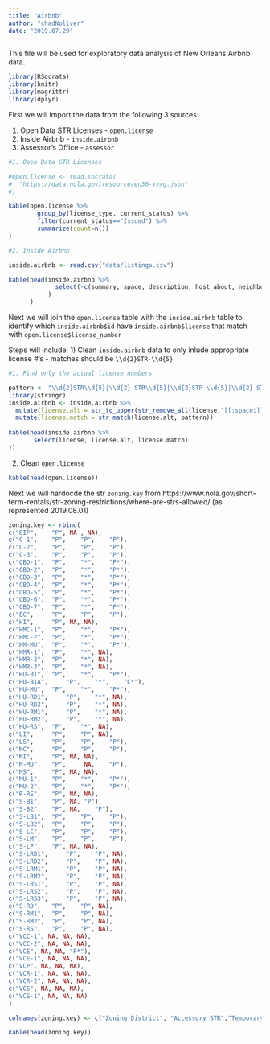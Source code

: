 ---
title: "Airbnb"
author: "chadNoliver"
date: "2019.07.29"
---


This file will be used for exploratory data analysis of New Orleans Airbnb data.


```{r, load dependencies, warning=FALSE, comment=FALSE, message=FALSE}
library(RSocrata)
library(knitr)
library(magrittr)
library(dplyr)
```

First we will import the data from the following 3 sources:
  
  1) Open Data STR Licenses - ```open.license```
  2) Inside Airbnb - ```inside.airbnb```
  3) Assessor's Office - ```assessor```

```{r, load data, warning=FALSE, comment=FALSE, message=FALSE}

#1. Open Data STR Licenses

#open.license <- read.socrata(
#  "https://data.nola.gov/resource/en36-xvxg.json"
#)

kable(open.license %>% 
        group_by(license_type, current_status) %>% 
        filter(current_status=="Issued") %>% 
        summarize(count=n())
)

#2. Inside Airbnb

inside.airbnb <- read.csv("data/listings.csv")

kable(head(inside.airbnb %>% 
             select(-c(summary, space, description, host_about, neighborhood_overview, transit:house_rules))
           )
      )
```


Next we will join the ```open.license``` table with the ```inside.airbnb``` table to identify which ```inside.airbnb$id``` have ```inside.airbnb$license``` that match with ```open.license$license_number```

Steps will include:
  1) Clean ```inside.airbnb``` data to only inlude appropriate license #'s
   - matches should be ```\\d{2}STR-\\d{5}```

```{r, warning=FALSE, comment=FALSE, message=FALSE}

#1. Find only the actual license numbers

pattern <- "\\d{2}STR\\d{5}|\\d{2}-STR\\d{5}|\\d{2}STR-\\d{5}|\\d{2}-STR-\\d{5}"
library(stringr)
inside.airbnb <- inside.airbnb %>%
  mutate(license.alt = str_to_upper(str_remove_all(license,"[[:space:]]"))) %>%
  mutate(license.match = str_match(license.alt, pattern))
           
kable(head(inside.airbnb %>% 
       select(license, license.alt, license.match)
))
```

 2) Clean ```open.license```

```{r, warning=FALSE, comment=FALSE, message=FALSE}
kable(head(open.license))
```
 
 
Next we will hardocde the str ```zoning.key``` from  https://www.nola.gov/short-term-rentals/str-zoning-restrictions/where-are-strs-allowed/ (as represented 2019.08.01)


```{r, warning=FALSE, comment=FALSE, message=FALSE}

zoning.key <- rbind(
c("BIP", 	"P", NA , NA), 	  	 
c("C-1", 	"P", 	"P", 	"P"),
c("C-2", 	"P", 	"P", 	"P"),
c("C-3", 	"P", 	"P", 	"P"),
c("CBD-1", 	"P", 	"*", 	"P*"),
c("CBD-2", 	"P", 	"*", 	"P*"),
c("CBD-3", 	"P", 	"*", 	"P*"),
c("CBD-4", 	"P", 	"*", 	"P*"),
c("CBD-5", 	"P", 	"*", 	"P*"),
c("CBD-6", 	"P", 	"*", 	"P*"),
c("CBD-7", 	"P", 	"*", 	"P*"),
c("EC", 	"P", 	"P", 	"P"),
c("HI", 	"P", NA, NA),
c("HMC-1", 	"P", 	"*", 	"P*"),
c("HMC-2", 	"P", 	"*", 	"P*"),
c("HM-MU", 	"P", 	"*", 	"P*"),
c("HMR-1", 	"P", 	"*", NA), 	 
c("HMR-2", 	"P", 	"*", NA), 	 
c("HMR-3", 	"P", 	"*", NA), 	 
c("HU-B1", 	"P", 	"*", 	"P*"),
c("HU-B1A", 	"P", 	"*", 	"C*"),
c("HU-MU", 	"P", 	"*", 	"P*"),
c("HU-RD1", 	"P", 	"*", NA), 	 
c("HU-RD2", 	"P", 	"*", NA), 	 
c("HU-RM1", 	"P", 	"*", NA), 	 
c("HU-RM2", 	"P", 	"*", NA), 	 
c("HU-RS", 	"P", 	"*", NA), 	 
c("LI", 	"P", 	"P", NA), 	 
c("LS", 	"P", 	"P", 	"P"),
c("MC", 	"P", 	"P", 	"P"),
c("MI", 	"P", NA, NA), 	  	 
c("M-MU", 	"P", 	 NA, 	"P"),
c("MS", 	"P", NA, NA), 	  	 
c("MU-1", 	"P", 	"*", 	"P*"),
c("MU-2", 	"P", 	"*", 	"P*"),
c("R-RE", 	"P", NA, NA), 	  	 
c("S-B1", 	"P", NA, "P"),
c("S-B2", 	"P", NA,	"P"),
c("S-LB1", 	"P", 	"P", 	"P"),
c("S-LB2", 	"P", 	"P", 	"P"),
c("S-LC", 	"P", 	"P", 	"P"),
c("S-LM", 	"P", 	"P", 	"P"),
c("S-LP", 	"P", NA, NA), 	  	 
c("S-LRD1", 	"P", 	"P", NA), 	 
c("S-LRD2", 	"P", 	"P", NA), 	 
c("S-LRM1", 	"P", 	"P", NA), 	 
c("S-LRM2", 	"P", 	"P", NA), 	 
c("S-LRS1", 	"P", 	"P", NA), 	 
c("S-LRS2", 	"P", 	"P", NA), 	 
c("S-LRS3", 	"P", 	"P", NA), 	 
c("S-RD", 	"P", 	"P", NA), 	 
c("S-RM1", 	"P", 	"P", NA), 	 
c("S-RM2", 	"P", 	"P", NA), 	 
c("S-RS", 	"P", 	"P", NA), 	 
c("VCC-1", NA, NA, NA), 	  	  	 
c("VCC-2", NA, NA, NA), 	  	  	 
c("VCE", NA, NA, "P*"),
c("VCE-1", NA, NA, NA), 	  	  	 
c("VCP", NA, NA, NA), 	  	  	 
c("VCR-1", NA, NA, NA), 	  	  	 
c("VCR-2", NA, NA, NA), 	  	  	 
c("VCS", NA, NA, NA), 	  	  	 
c("VCS-1", NA, NA, NA)
)

colnames(zoning.key) <- c("Zoning District", "Accessory STR","Temporary STR", "Commercial STR")

kable(head(zoning.key))

```
